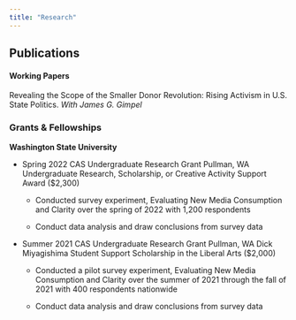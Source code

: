 ```yaml
---
title: "Research"
---
```


## Publications

#### Working Papers

Revealing the Scope of the Smaller Donor Revolution: Rising Activism in U.S. State Politics. *With James G. Gimpel*

### Grants & Fellowships

**Washington State University**

-   Spring 2022 CAS Undergraduate Research Grant Pullman, WA Undergraduate Research, Scholarship, or Creative Activity Support Award (\$2,300)

    -   Conducted survey experiment, Evaluating New Media Consumption and Clarity over the spring of 2022 with 1,200 respondents

    -   Conduct data analysis and draw conclusions from survey data

-   Summer 2021 CAS Undergraduate Research Grant Pullman, WA Dick Miyagishima Student Support Scholarship in the Liberal Arts (\$2,000)

    -   Conducted a pilot survey experiment, Evaluating New Media Consumption and Clarity over the summer of 2021 through the fall of 2021 with 400 respondents nationwide

    -   Conduct data analysis and draw conclusions from survey data

### 
